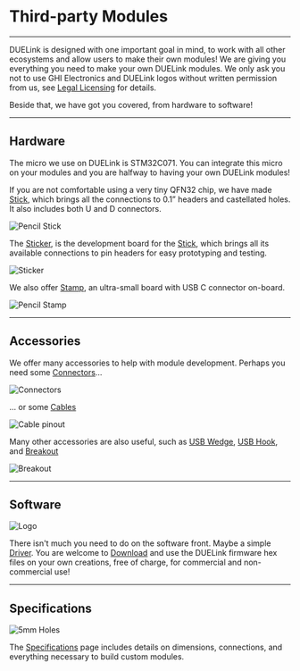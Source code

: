 # Third-party Modules

---

DUELink is designed with one important goal in mind, to work with all other ecosystems and allow users to make their own modules! We are giving you everything you need to make your own DUELink modules. We only ask you not to use GHI Electronics and DUELink logos without written permission from us, see [Legal Licensing](../legal) for details.

Beside that, we have got you covered, from hardware to software!

---

## Hardware

The micro we use on DUELink is STM32C071. You can integrate this micro on your modules and you are halfway to having your own DUELink modules!

If you are not comfortable using a very tiny QFN32 chip, we have made [Stick](microcomputer/stick), which brings all the connections to 0.1” headers and castellated holes. It also includes both U and D connectors.

![Pencil Stick](pathname:///img/pencil-stick.png)

The [Sticker](./accessory/sticker), is the development board for the [Stick](./microcomputer/stick.mdx), which brings all its available connections to pin headers for easy prototyping and testing.

![Sticker](pathname:///img/catalog/sticker-front.png)

We also offer [Stamp](microcomputer/stamp), an ultra-small board with USB C connector on-board.

![Pencil Stamp](pathname:///img/pencil-stamp.png)

---

## Accessories

We offer many accessories to help with module development. Perhaps you need some [Connectors](./accessory/connector)...

![Connectors](pathname:///img/jst-specs.png)

... or some [Cables](./accessory/cable)

![Cable pinout](pathname:///img/pinout.png)

Many other accessories are also useful, such as [USB Wedge](./accessory/usb-wedge), [USB Hook](./accessory/usb-hook), and [Breakout](./accessory/breakout)

![Breakout](pathname:///img/catalog/breakout-front-45.png)

---

## Software

![Logo](pathname:///img/duelinklogo.png)

There isn't much you need to do on the software front. Maybe a simple [Driver](../engine/drivers). You are welcome to [Download](../downloads) and use the DUELink firmware hex files on your own creations, free of charge, for commercial and non-commercial use!

---

## Specifications

![5mm Holes](pathname:///img/duelink-hole-specs.png)

The [Specifications](../specs) page includes details on dimensions, connections, and everything necessary to build custom modules.
